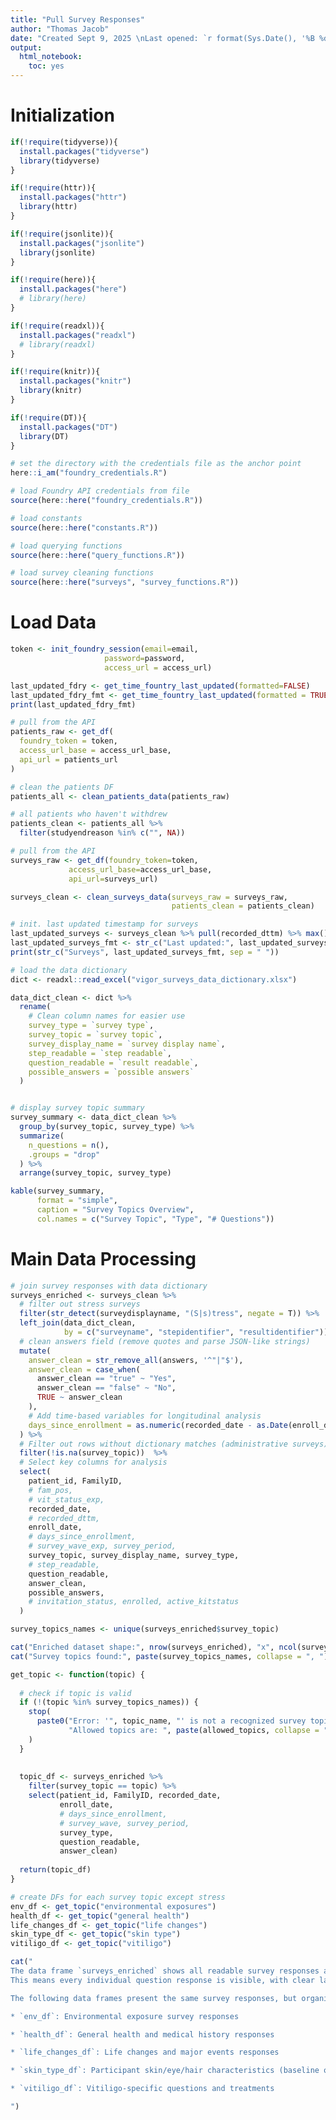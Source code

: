```yaml
---
title: "Pull Survey Responses"
author: "Thomas Jacob"
date: "Created Sept 9, 2025 \nLast opened: `r format(Sys.Date(), '%B %d, %Y')`"
output: 
  html_notebook:
    toc: yes
---
```


# Initialization

```r
if(!require(tidyverse)){
  install.packages("tidyverse")
  library(tidyverse)
}

if(!require(httr)){
  install.packages("httr")
  library(httr)
}

if(!require(jsonlite)){
  install.packages("jsonlite")
  library(jsonlite)
}

if(!require(here)){
  install.packages("here")
  # library(here)
}

if(!require(readxl)){
  install.packages("readxl")
  # library(readxl)
}

if(!require(knitr)){
  install.packages("knitr")
  library(knitr)
}

if(!require(DT)){
  install.packages("DT")
  library(DT)
}
```


```r
# set the directory with the credentials file as the anchor point
here::i_am("foundry_credentials.R")
```


```r
# load Foundry API credentials from file
source(here::here("foundry_credentials.R"))

# load constants
source(here::here("constants.R"))

# load querying functions
source(here::here("query_functions.R"))

# load survey cleaning functions
source(here::here("surveys", "survey_functions.R"))
```


# Load Data

```r
token <- init_foundry_session(email=email,
                     password=password,
                     access_url = access_url)
```


```r
last_updated_fdry <- get_time_fountry_last_updated(formatted=FALSE)
last_updated_fdry_fmt <- get_time_fountry_last_updated(formatted = TRUE)
print(last_updated_fdry_fmt)
```


```r
# pull from the API
patients_raw <- get_df(
  foundry_token = token,
  access_url_base = access_url_base,
  api_url = patients_url
)

# clean the patients DF
patients_all <- clean_patients_data(patients_raw)

# all patients who haven't withdrew
patients_clean <- patients_all %>%
  filter(studyendreason %in% c("", NA))
```


```r
# pull from the API
surveys_raw <- get_df(foundry_token=token,
             access_url_base=access_url_base,
             api_url=surveys_url)

surveys_clean <- clean_surveys_data(surveys_raw = surveys_raw,
                                    patients_clean = patients_clean)

# init. last updated timestamp for surveys
last_updated_surveys <- surveys_clean %>% pull(recorded_dttm) %>% max()
last_updated_surveys_fmt <- str_c("Last updated:", last_updated_surveys, current_tz, sep = " ")
print(str_c("Surveys", last_updated_surveys_fmt, sep = " "))
```


```r
# load the data dictionary
dict <- readxl::read_excel("vigor_surveys_data_dictionary.xlsx")

data_dict_clean <- dict %>%
  rename(
    # Clean column names for easier use
    survey_type = `survey type`,
    survey_topic = `survey topic`,
    survey_display_name = `survey display name`,
    step_readable = `step readable`,
    question_readable = `result readable`,
    possible_answers = `possible answers`
  )


# display survey topic summary
survey_summary <- data_dict_clean %>%
  group_by(survey_topic, survey_type) %>%
  summarize(
    n_questions = n(),
    .groups = "drop"
  ) %>%
  arrange(survey_topic, survey_type)

kable(survey_summary,
      format = "simple",
      caption = "Survey Topics Overview",
      col.names = c("Survey Topic", "Type", "# Questions"))
```



# Main Data Processing


```r
# join survey responses with data dictionary
surveys_enriched <- surveys_clean %>%
  # filter out stress surveys
  filter(str_detect(surveydisplayname, "(S|s)tress", negate = T)) %>%
  left_join(data_dict_clean,
            by = c("surveyname", "stepidentifier", "resultidentifier")) %>%
  # clean answers field (remove quotes and parse JSON-like strings)
  mutate(
    answer_clean = str_remove_all(answers, '^"|"$'),
    answer_clean = case_when(
      answer_clean == "true" ~ "Yes",
      answer_clean == "false" ~ "No",
      TRUE ~ answer_clean
    ),
    # Add time-based variables for longitudinal analysis
    days_since_enrollment = as.numeric(recorded_date - as.Date(enroll_date)),
  ) %>%
  # Filter out rows without dictionary matches (administrative surveys)
  filter(!is.na(survey_topic))  %>%
  # Select key columns for analysis
  select(
    patient_id, FamilyID, 
    # fam_pos, 
    # vit_status_exp,
    recorded_date, 
    # recorded_dttm, 
    enroll_date,
    # days_since_enrollment, 
    # survey_wave_exp, survey_period,
    survey_topic, survey_display_name, survey_type,
    # step_readable, 
    question_readable,
    answer_clean, 
    possible_answers,
    # invitation_status, enrolled, active_kitstatus
  )

survey_topics_names <- unique(surveys_enriched$survey_topic)

cat("Enriched dataset shape:", nrow(surveys_enriched), "x", ncol(surveys_enriched), "\n")
cat("Survey topics found:", paste(survey_topics_names, collapse = ", "), "\n")
```



```r
get_topic <- function(topic) {
  
  # check if topic is valid
  if (!(topic %in% survey_topics_names)) {
    stop(
      paste0("Error: '", topic_name, "' is not a recognized survey topic. ",
             "Allowed topics are: ", paste(allowed_topics, collapse = ", "), ".")
    )
  }
  
  
  topic_df <- surveys_enriched %>%
    filter(survey_topic == topic) %>%
    select(patient_id, FamilyID, recorded_date,
           enroll_date, 
           # days_since_enrollment,
           # survey_wave, survey_period, 
           survey_type,
           question_readable,
           answer_clean)
  
  return(topic_df)
}

# create DFs for each survey topic except stress
env_df <- get_topic("environmental exposures") 
health_df <- get_topic("general health")
life_changes_df <- get_topic("life changes")
skin_type_df <- get_topic("skin type")
vitiligo_df <- get_topic("vitiligo")
```


```r
cat("
The data frame `surveys_enriched` shows all readable survey responses across all participants, timepoints, and topics, in long format.
This means every individual question response is visible, with clear labels for who answered, what, and when.

The following data frames present the same survey responses, but organized by major topic area:

* `env_df`: Environmental exposure survey responses

* `health_df`: General health and medical history responses

* `life_changes_df`: Life changes and major events responses

* `skin_type_df`: Participant skin/eye/hair characteristics (baseline only)

* `vitiligo_df`: Vitiligo-specific questions and treatments

")
```


